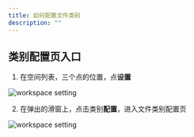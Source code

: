 ```yaml
---
title: 如何配置文件类别
description: ""
---
```


## 类别配置页入口

1. 在空间列表，三个点的位置，点**设置**

![workspace setting](../images/get_workspace_id_step_1.png)

2. 在弹出的滑窗上，点击类别**配置**，进入文件类别配置页

![workspace setting](../images/setup_category_step_2.png)

